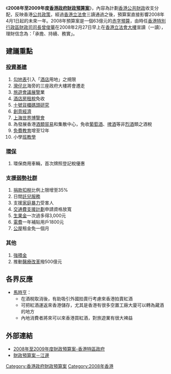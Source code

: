 《'''2008年至2009年度[[香港政府|香港政府]][[財政預算案|財政預算案]]'''》，內容為計劃[[香港|香港]][[公共財政|公共財政]]收支分配，反映香港[[公共政策|公共政策]]，經過[[香港立法會|香港立法會]]三讀通過之後，預算案直接影響2008年4月1日起的未來一年。2008年預算案是一個63億元的[[赤字預算|赤字預算]]，由時任[[香港特別行政區財政司司長|香港特別行政區財政司司長]][[曾俊華|曾俊華]]在2008年2月27日早上在[[香港立法會大樓|香港立法會大樓]]宣讀（一讀），理財信念為：「承擔、持續、務實」。

== 建議重點 ==
=== [[投資|投資]][[基建|基建]] ===
#[[勾地表|勾地表]]引入「[[酒店|酒店]]用地」之規限
#[[灣仔北|灣仔北]]海旁的三座政府大樓將會遷走
#[[旅遊|旅遊]][[會議|會議]][[展覽|展覽]]業 
#[[港稅收|酒店房租稅]]免收 
#[[葵青貨櫃碼頭|十號貨櫃碼頭研究]] 
#[[創意|創意]][[經濟|經濟]]
#[[上海世界博覽會|上海世界博覽會]]
#為發展香港[[酒類|酒類]][[貿易|貿易]]和集散中心，免收[[葡萄酒|葡萄酒]]、[[啤酒|啤酒]]等非[[烈酒|烈酒]]類之酒稅
#[[免費教育|免費教育]]增至12年
#小學[[班教學|班教學]]

=== [[環保|環保]] ===
#環保商用車輛，首次牌照登記稅優惠

=== 支援[[弱勢社群|弱勢社群]] ===
#[[捐款|捐款]][[扣稅|扣稅]]比例上限增至35% 
#日間[[兒童托育|託兒]][[服務|服務]] 
#支援[[家庭暴力|家庭暴力]]受害人
#[[交通費支援計劃|交通費支援計劃]]申請資格放寬
#[[生果金|生果金]]一次過多得3,000元
#[[電費|電費]]一年補貼用戶1800元
#[[香港公共屋邨|公屋]]租金免一個月

=== 其他 ===
#[[強積金|強積金]]
#推動[[醫療改革|醫療改革]]撥500億元 

== 各界反應 ==
*[[馬時亨|馬時亨]]：
**在酒稅取消後，有助吸引外國拍賣行考慮來香港拍賣紅酒
**可把紅酒運返來香港儲存，尤其是香港有很多空置工廠大廈可以轉為藏酒的地方
**內地消費者將來可以來香港買紅酒，對旅遊業有很大裨益

== 外部連結 ==
{{wikinews|香港政府公佈2008年財政預算案 體現藏富於民}}
* [http://www.budget.gov.hk/2008/chi/speech.html 2008年至2009年度財政預算案-香港特區政府]{{Wayback|url=http://www.budget.gov.hk/2008/chi/speech.html |date=20191101115747 }}
* [https://web.archive.org/web/20110130143827/http://cuobi.com/ 財政預算案－江邊]

{{歷年香港政府財政預算案}}
{{HK-govpoli-stub}}

[[Category:香港政府財政預算案|Category:香港政府財政預算案]]
[[Category:2008年香港|Category:2008年香港]]